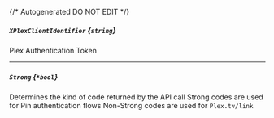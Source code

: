 {/* Autogenerated DO NOT EDIT  */}
##### `XPlexClientIdentifier` *{`string`}*
Plex Authentication Token

---
##### `Strong` *{`*bool`}*
Determines the kind of code returned by the API call
Strong codes are used for Pin authentication flows
Non\-Strong codes are used for `Plex.tv/link`



